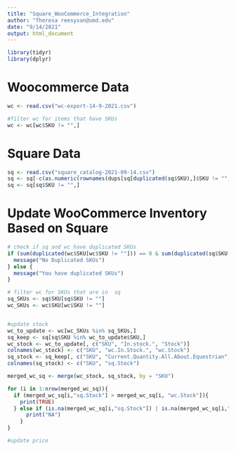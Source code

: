 ```yaml
---
title: "Square_WooCommerce_Integration"
author: "Theresa reesyxan@umd.edu"
date: "9/14/2021"
output: html_document
---
```



```r
library(tidyr)
library(dplyr)
```


# Woocommerce Data

```r
wc <- read.csv("wc-export-14-9-2021.csv")

#filter wc for items that have SKUs
wc <- wc[wc$SKU != "",]

```

# Square Data

```r
sq <- read.csv("square_catalog-2021-09-14.csv")
sq <- sq[-c(as.numeric(rownames(dups[sq[duplicated(sq$SKU),]$SKU != "",]))),]
sq <- sq[sq$SKU != "",]
```


# Update WooCommerce Inventory Based on Square

```r
# check if sq and wc have duplicated SKUs
if (sum(duplicated(wc$SKU[wc$SKU != ""])) == 0 & sum(duplicated(sq$SKU[sq$SKU != ""])) == 0){
  message("No Duplicated SKUs")
} else {
  message("You have duplicated SKUs")
}

# filter wc for SKUs that are in  sq
sq_SKUs <- sq$SKU[sq$SKU != ""]
wc_SKUs <- wc$SKU[wc$SKU != ""]  


#update stock
wc_to_update <- wc[wc_SKUs %in% sq_SKUs,]
sq_keep <- sq[sq$SKU %in% wc_to_update$SKU,]
wc_stock <- wc_to_update[, c("SKU", "In.stock.", "Stock")]
colnames(wc_stock) <- c("SKU", "wc.In.Stock.", "wc.Stock")
sq_stock <- sq_keep[, c("SKU", "Current.Quantity.All.About.Equestrian")]
colnames(sq_stock) <- c("SKU", "sq.Stock")

merged_wc_sq <- merge(wc_stock, sq_stock, by = "SKU")

for (i in 1:nrow(merged_wc_sq)){
  if (merged_wc_sq[i,"sq.Stock"] > merged_wc_sq[i, "wc.Stock"]){
    print(TRUE)
  } else if (is.na(merged_wc_sq[i,"sq.Stock"]) | is.na(merged_wc_sq[i,"wc.Stock"])) {
      print("NA")
    }
}

#update price


```

